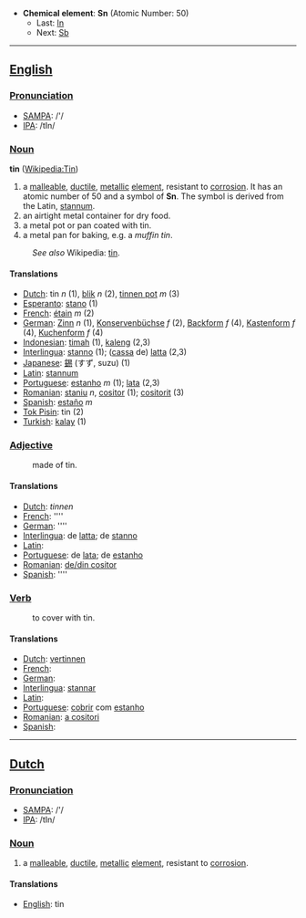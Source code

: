 *'''Chemical element''': '''Sn''' (Atomic Number: 50)
**Last: [[Indium|In]]
**Next: [[Antimony|Sb]]
----
==[[English]]==
===[[Pronunciation]]===
*[[w:SAMPA|SAMPA]]: /'/
*[[w:IPA|IPA]]: /tIn/

===[[Noun]]===
'''tin''' ([[en:Tin|Wikipedia:Tin]])

#a [[malleable]], [[ductile]], [[metal]]lic [[element]], resistant to [[corrosion]].  It has an atomic number of 50 and a symbol of '''Sn'''.  The symbol is derived from the Latin, [[stannum]].
#an airtight metal container for dry food.
#a metal pot or pan coated with tin.
#a metal pan for baking, e.g. a ''muffin tin''.
:''See also'' Wikipedia: [[w:tin|tin]].

====Translations====
*[[Dutch]]: tin ''n'' (1), [[blik]] ''n'' (2), [[tinnen pot]] ''m'' (3)
*[[Esperanto]]: [[stano]] (1)
*[[French]]: [[étain]] ''m'' (2)
*[[German]]: [[Zinn]] ''n'' (1), [[Konservenbüchse]] ''f'' (2), [[Backform]] ''f'' (4), [[Kastenform]] ''f'' (4), [[Kuchenform]] ''f'' (4)
*[[Indonesian]]: [[timah]] (1), [[kaleng]] (2,3)
*[[Interlingua]]: [[stanno]] (1); ([[cassa]] de) [[latta]] (2,3)
*[[Japanese]]: [[錫]] (すず, suzu) (1)
*[[Latin]]: [[stannum]]
*[[Portuguese]]: [[estanho]] ''m'' (1); [[lata]] (2,3)
*[[Romanian]]: [[staniu]] ''n'', [[cositor]] (1); [[cositorit]] (3)
*[[Spanish]]: [[estaño]] ''m''
*[[Tok Pisin]]:  tin (2)
*[[Turkish]]: [[kalay]] (1)

===[[Adjective]]===
:made of tin.

====Translations====
*[[Dutch]]: [[]] ''tinnen''
*[[French]]: [[]] ''''
*[[German]]: [[]] ''''
*[[Interlingua]]: de [[latta]]; de [[stanno]]
*[[Latin]]: [[]]
*[[Portuguese]]: de [[lata]]; de [[estanho]]
*[[Romanian]]: [[de/din cositor]]
*[[Spanish]]: [[]] ''''

===[[Verb]]===
:to cover with tin.

====Translations====
*[[Dutch]]: [[vertinnen]]
*[[French]]: [[]]
*[[German]]: [[]]
*[[Interlingua]]: [[stannar]]
*[[Latin]]: [[]]
*[[Portuguese]]: [[cobrir]] com [[estanho]]
*[[Romanian]]: [[a cositori]]
*[[Spanish]]: [[]]

----

==[[Dutch]]==

===[[Pronunciation]]===
*[[w:SAMPA|SAMPA]]: /'/
*[[w:IPA|IPA]]: /tIn/

===[[Noun]]===
#a [[malleable]], [[ductile]], [[metal]]lic [[element]], resistant to [[corrosion]]. 

====Translations====
*[[English]]: tin
